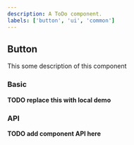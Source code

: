 ```yaml
---
description: A ToDo component.
labels: ['button', 'ui', 'common']
---
```



## Button

This some description of this component

### Basic

**TODO replace this with local demo**

<Demo />

### API

**TODO add component API here**
